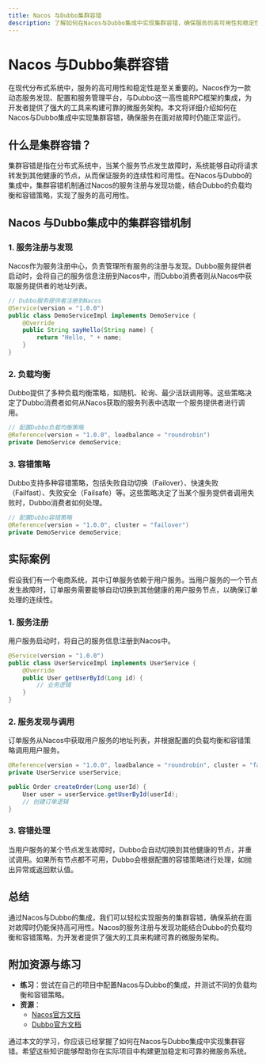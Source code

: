 ```yaml
---
title: Nacos 与Dubbo集群容错
description: 了解如何在Nacos与Dubbo集成中实现集群容错，确保服务的高可用性和稳定性。
---
```


# Nacos 与Dubbo集群容错

在现代分布式系统中，服务的高可用性和稳定性是至关重要的。Nacos作为一款动态服务发现、配置和服务管理平台，与Dubbo这一高性能RPC框架的集成，为开发者提供了强大的工具来构建可靠的微服务架构。本文将详细介绍如何在Nacos与Dubbo集成中实现集群容错，确保服务在面对故障时仍能正常运行。

## 什么是集群容错？

集群容错是指在分布式系统中，当某个服务节点发生故障时，系统能够自动将请求转发到其他健康的节点，从而保证服务的连续性和可用性。在Nacos与Dubbo的集成中，集群容错机制通过Nacos的服务注册与发现功能，结合Dubbo的负载均衡和容错策略，实现了服务的高可用性。

## Nacos 与Dubbo集成中的集群容错机制

### 1. 服务注册与发现

Nacos作为服务注册中心，负责管理所有服务的注册与发现。Dubbo服务提供者启动时，会将自己的服务信息注册到Nacos中，而Dubbo消费者则从Nacos中获取服务提供者的地址列表。

```java
// Dubbo服务提供者注册到Nacos
@Service(version = "1.0.0")
public class DemoServiceImpl implements DemoService {
    @Override
    public String sayHello(String name) {
        return "Hello, " + name;
    }
}
```

### 2. 负载均衡

Dubbo提供了多种负载均衡策略，如随机、轮询、最少活跃调用等。这些策略决定了Dubbo消费者如何从Nacos获取的服务列表中选取一个服务提供者进行调用。

```java
// 配置Dubbo负载均衡策略
@Reference(version = "1.0.0", loadbalance = "roundrobin")
private DemoService demoService;
```

### 3. 容错策略

Dubbo支持多种容错策略，包括失败自动切换（Failover）、快速失败（Failfast）、失败安全（Failsafe）等。这些策略决定了当某个服务提供者调用失败时，Dubbo消费者如何处理。

```java
// 配置Dubbo容错策略
@Reference(version = "1.0.0", cluster = "failover")
private DemoService demoService;
```

## 实际案例

假设我们有一个电商系统，其中订单服务依赖于用户服务。当用户服务的一个节点发生故障时，订单服务需要能够自动切换到其他健康的用户服务节点，以确保订单处理的连续性。

### 1. 服务注册

用户服务启动时，将自己的服务信息注册到Nacos中。

```java
@Service(version = "1.0.0")
public class UserServiceImpl implements UserService {
    @Override
    public User getUserById(Long id) {
        // 业务逻辑
    }
}
```

### 2. 服务发现与调用

订单服务从Nacos中获取用户服务的地址列表，并根据配置的负载均衡和容错策略调用用户服务。

```java
@Reference(version = "1.0.0", loadbalance = "roundrobin", cluster = "failover")
private UserService userService;

public Order createOrder(Long userId) {
    User user = userService.getUserById(userId);
    // 创建订单逻辑
}
```

### 3. 容错处理

当用户服务的某个节点发生故障时，Dubbo会自动切换到其他健康的节点，并重试调用。如果所有节点都不可用，Dubbo会根据配置的容错策略进行处理，如抛出异常或返回默认值。

## 总结

通过Nacos与Dubbo的集成，我们可以轻松实现服务的集群容错，确保系统在面对故障时仍能保持高可用性。Nacos的服务注册与发现功能结合Dubbo的负载均衡和容错策略，为开发者提供了强大的工具来构建可靠的微服务架构。

## 附加资源与练习

- **练习**：尝试在自己的项目中配置Nacos与Dubbo的集成，并测试不同的负载均衡和容错策略。
- **资源**：
  - [Nacos官方文档](https://nacos.io/zh-cn/docs/what-is-nacos.html)
  - [Dubbo官方文档](https://dubbo.apache.org/zh/docs/)

通过本文的学习，你应该已经掌握了如何在Nacos与Dubbo集成中实现集群容错。希望这些知识能够帮助你在实际项目中构建更加稳定和可靠的微服务系统。